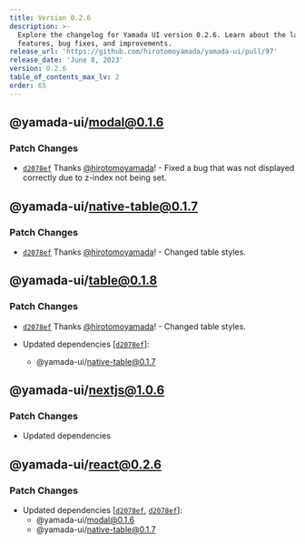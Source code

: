 ```yaml
---
title: Version 0.2.6
description: >-
  Explore the changelog for Yamada UI version 0.2.6. Learn about the latest
  features, bug fixes, and improvements.
release_url: 'https://github.com/hirotomoyamada/yamada-ui/pull/97'
release_date: 'June 8, 2023'
version: 0.2.6
table_of_contents_max_lv: 2
order: 65
---
```


## @yamada-ui/modal@0.1.6

### Patch Changes

- [`d2078ef`](https://github.com/hirotomoyamada/yamada-ui/commit/d2078efcac8ca73fba013b3453adf4e62cdd763f) Thanks [@hirotomoyamada](https://github.com/hirotomoyamada)! - Fixed a bug that was not displayed correctly due to z-index not being set.

## @yamada-ui/native-table@0.1.7

### Patch Changes

- [`d2078ef`](https://github.com/hirotomoyamada/yamada-ui/commit/d2078efcac8ca73fba013b3453adf4e62cdd763f) Thanks [@hirotomoyamada](https://github.com/hirotomoyamada)! - Changed table styles.

## @yamada-ui/table@0.1.8

### Patch Changes

- [`d2078ef`](https://github.com/hirotomoyamada/yamada-ui/commit/d2078efcac8ca73fba013b3453adf4e62cdd763f) Thanks [@hirotomoyamada](https://github.com/hirotomoyamada)! - Changed table styles.

- Updated dependencies \[[`d2078ef`](https://github.com/hirotomoyamada/yamada-ui/commit/d2078efcac8ca73fba013b3453adf4e62cdd763f)]:
  - @yamada-ui/native-table@0.1.7

## @yamada-ui/nextjs@1.0.6

### Patch Changes

- Updated dependencies

## @yamada-ui/react@0.2.6

### Patch Changes

- Updated dependencies \[[`d2078ef`](https://github.com/hirotomoyamada/yamada-ui/commit/d2078efcac8ca73fba013b3453adf4e62cdd763f), [`d2078ef`](https://github.com/hirotomoyamada/yamada-ui/commit/d2078efcac8ca73fba013b3453adf4e62cdd763f)]:
  - @yamada-ui/modal@0.1.6
  - @yamada-ui/native-table@0.1.7
